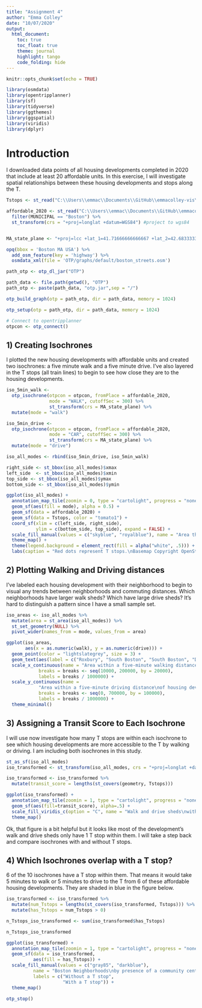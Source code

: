 ```yaml
---
title: "Assignment 4"
author: "Emma Colley"
date: "10/07/2020"
output: 
  html_document:
    toc: true
    toc_float: true
    theme: journal
    highlight: tango
    code_folding: hide
---
```


```r
knitr::opts_chunk$set(echo = TRUE)
```


```r
library(osmdata)
library(opentripplanner)
library(sf)
library(tidyverse)
library(ggthemes)
library(ggspatial)
library(viridis)
library(dplyr)
```


# Introduction

I downloaded data points of all housing developments completed in 2020 that include at least 20 affordable units. In this exercise, I will investigate spatial relationships between these housing developments and stops along the T.


```r
Tstops <- st_read("C:\\Users\\emmac\\Documents\\GitHub\\emmacolley-vis\\T_stops\\MBTA_Rapid_Transit.shp")
```

```r

affordable_2020 <- st_read("C:\\Users\\emmac\\Documents\\GitHub\\emmacolley-vis\\affordable_2020\\massbuilds-shp-20201004-a44e92.shp") %>%
  filter(MUNICIPAL == "Boston") %>%
  st_transform(crs = "+proj=longlat +datum=WGS84") #project to wgs84


MA_state_plane <- "+proj=lcc +lat_1=41.71666666666667 +lat_2=42.68333333333333 +lat_0=41 +lon_0=-71.5 +x_0=200000 +y_0=750000 +ellps=GRS80 +units=m +no_defs"
```



```r
opq(bbox = 'Boston MA USA') %>%
  add_osm_feature(key = 'highway') %>%
  osmdata_xml(file = 'OTP/graphs/default/boston_streets.osm')
```

```r
path_otp <- otp_dl_jar("OTP")
```

```r
path_data <- file.path(getwd(), "OTP")
path_otp <- paste(path_data, "otp.jar",sep = "/")

otp_build_graph(otp = path_otp, dir = path_data, memory = 1024)
```


```r
otp_setup(otp = path_otp, dir = path_data, memory = 1024)

# Connect to opentripplanner
otpcon <- otp_connect()
```
## 1) Creating Isochrones


I plotted the new housing developments with affordable units and created two isochrones: a five minute walk and a five minute drive. I've also layered in the T stops (all train lines) to begin to see how close they are to the housing developments.



```r
iso_5min_walk <- 
  otp_isochrone(otpcon = otpcon, fromPlace = affordable_2020,
                mode = "WALK", cutoffSec = 300) %>%
                st_transform(crs = MA_state_plane) %>%
  mutate(mode = "walk")

iso_5min_drive <- 
  otp_isochrone(otpcon = otpcon, fromPlace = affordable_2020, 
                mode = "CAR", cutoffSec = 300) %>%
                st_transform(crs = MA_state_plane) %>%
  mutate(mode = "drive")

iso_all_modes <- rbind(iso_5min_drive, iso_5min_walk)
```

```r
right_side <- st_bbox(iso_all_modes)$xmax
left_side  <- st_bbox(iso_all_modes)$xmin
top_side <- st_bbox(iso_all_modes)$ymax
bottom_side <- st_bbox(iso_all_modes)$ymin

ggplot(iso_all_modes) +
  annotation_map_tile(zoomin = 0, type = "cartolight", progress = "none") +
  geom_sf(aes(fill = mode), alpha = 0.5) +
  geom_sf(data = affordable_2020) +
  geom_sf(data = Tstops, color = "tomato1") +
  coord_sf(xlim = c(left_side, right_side), 
           ylim = c(bottom_side, top_side), expand = FALSE) +
  scale_fill_manual(values = c("skyblue", "royalblue"), name = "Area that is reachable\nwithin 5 min", labels = c("by car", "by walking")) +
  theme_map() +
  theme(legend.background = element_rect(fill = alpha("white", .5))) +
  labs(caption = "Red dots represent T stops.\nBasemap Copyright OpenStreetMap contributors.")
```

## 2) Plotting Walking and Driving distances


I've labeled each housing development with their neighborhood to begin to visual any trends between neighborhoods and commuting distances. Which neighborhoods have larger walk sheds? Which have large drive sheds? It's hard to distinguish a pattern since I have a small sample set.



```r
iso_areas <- iso_all_modes %>%
  mutate(area = st_area(iso_all_modes)) %>%
  st_set_geometry(NULL) %>%
  pivot_wider(names_from = mode, values_from = area) 

ggplot(iso_areas, 
       aes(x = as.numeric(walk), y = as.numeric(drive))) +
  geom_point(color = "lightslategrey", size = 3) +
  geom_text(aes(label = c("Roxbury", "South Boston", "South Boston", "Dorchester", "Mission Hill", "Brighton", "Jamaica Plain","Jamaica Plain","South End","South End")), hjust=-.2, size = 3) +
  scale_x_continuous(name = "Area within a five-minute walking distance\nof housing development (square km)",
            breaks = breaks <- seq(10000, 200000, by = 20000),
            labels = breaks / 1000000) +
  scale_y_continuous(name = 
            "Area within a five-minute driving distance\nof housing developmen (square km)",
            breaks = breaks <- seq(0, 700000, by = 100000),
            labels = breaks / 1000000) +
  theme_minimal()
```


## 3) Assigning a Transit Score to Each Isochrone


I will use now investigate how many T stops are within each isochrone to see which housing developments are more accessible to the T by walking or driving. I am including both isochrones in this study. 


```r
st_as_sf(iso_all_modes)
iso_transformed <- st_transform(iso_all_modes, crs = "+proj=longlat +datum=WGS84")
```

```r
iso_transformed <- iso_transformed %>%
  mutate(transit_score = lengths(st_covers(geometry, Tstops)))
```
```r
ggplot(iso_transformed) +
  annotation_map_tile(zoomin = 1, type = "cartolight", progress = "none") +
  geom_sf(aes(fill=transit_score), alpha=.5) +
  scale_fill_viridis_c(option = "C", name = "Walk and drive sheds\nwith T stops", breaks = breaks <- seq(0, 4, by = 1), labels = paste(prettyNum(breaks), "T stops")) +
  theme_map() 
```


Ok, that figure is a bit helpful but it looks like most of the development's walk and drive sheds only have 1 T stop within them. I will take a step back and compare isochrones with and without T stops.



## 4) Which Isochrones overlap with a T stop?


6 of the 10 isochrones have a T stop within them. That means it would take 5 minutes to walk or 5 minutes to drive to the T from 6 of these affordable housing developments. They are shaded in blue in the figure below.


```r
iso_transformed <- iso_transformed %>%
  mutate(num_Tstops = lengths(st_covers(iso_transformed, Tstops))) %>%
  mutate(has_Tstops = num_Tstops > 0)
```
```r
n_Tstops_iso_transformed <- sum(iso_transformed$has_Tstops)

n_Tstops_iso_transformed
```

```r
ggplot(iso_transformed) +
  annotation_map_tile(zoomin = 1, type = "cartolight", progress = "none") +
  geom_sf(data = iso_transformed,
          aes(fill = has_Tstops)) +
  scale_fill_manual(values = c("gray85", "darkblue"),
          name = "Boston Neighborhoods\nby presence of a community center", 
          labels = c("Without a T stop",
                     "With a T stop")) +
  theme_map()
```


```r
otp_stop()
```

